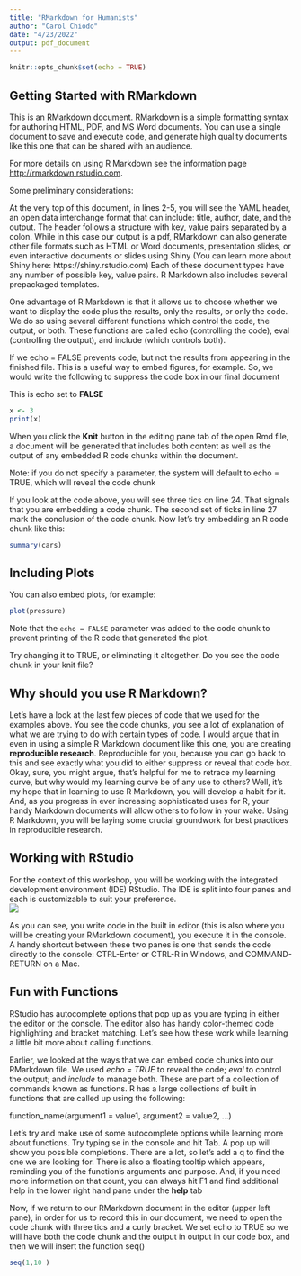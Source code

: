 ```yaml
---
title: "RMarkdown for Humanists"
author: "Carol Chiodo"
date: "4/23/2022"
output: pdf_document
---
```


```r
knitr::opts_chunk$set(echo = TRUE)
```

## Getting Started with RMarkdown

This is an RMarkdown document. RMarkdown is a simple formatting syntax for authoring HTML, PDF, and MS Word documents. You can use a single document to save and execute code, and generate high quality documents like this one that can be shared with an audience.

For more details on using R Markdown see the information page <http://rmarkdown.rstudio.com>.

Some preliminary considerations: 

At the very top of this document, in lines 2-5, you will see the YAML header, an open data interchange format that can include: title, author, date, and the output. The header follows a structure with key, value pairs separated by a colon. While in this case our output is a pdf, RMarkdown can also generate other file formats such as HTML or Word documents, presentation slides, or even interactive documents or slides using Shiny (You can learn more about Shiny here: https://shiny.rstudio.com) Each of these document types have any number of possible key, value pairs. R Markdown also includes several prepackaged templates. 

One advantage of R Markdown is that it allows us to choose whether we want to display the code plus the results, only the results, or only the code. We do so using several different functions which control the code, the output, or both. These functions are called echo (controlling the code), eval (controlling the output), and include (which controls both). 

If we echo = FALSE prevents code, but not the results from appearing in the finished file. This is a useful way to embed figures, for example. So, we would write the following to suppress the code box in our final document


This is echo set to **FALSE**
```r
x <- 3
print(x)
```


When you click the **Knit** button in the editing pane tab of the open Rmd file, a document will be generated that includes both content as well as the output of any embedded R code chunks within the document. 

Note: if you do not specify a parameter, the system will default to echo = TRUE, which will reveal the code chunk

If you look at the code above, you will see three tics on line 24. That signals that you are embedding a code chunk. The second set of ticks in line 27 mark the conclusion of the code chunk. 
Now let's try embedding an R code chunk like this:

```r
summary(cars)
```

## Including Plots

You can also embed plots, for example:

```r
plot(pressure)
```

Note that the `echo = FALSE` parameter was added to the code chunk to prevent printing of the R code that generated the plot.

Try changing it to TRUE, or eliminating it altogether. Do you see the code chunk in your knit file?



## Why should you use R Markdown? 

Let's have a look at the last few pieces of code that we used for the examples above. You see the code chunks, you see a lot of explanation of what we are trying to do with certain types of code. I would argue that in even in using a simple R Markdown document like this one, you are creating **reproducible research**. Reproducible for you, because you can go back to this and see exactly what you did to either suppress or reveal that code box. Okay, sure, you might argue, that's helpful for me to retrace my learning curve, but why would my learning curve be of any use to others? Well, it's my hope that in learning to use R Markdown, you will develop a habit for it. And, as you progress in ever increasing sophisticated uses for R, your handy Markdown documents will allow others to follow in your wake. Using R Markdown, you will be laying some crucial groundwork for best practices in reproducible research. 



## Working with RStudio

For the context of this workshop, you will be working with the integrated development environment (IDE) RStudio. The IDE is split into four panes and each is customizable to suit your preference.   
![](//Users/cac3227/Desktop/RWorkshop_media/Interface.png)

As you can see, you write code in the built in editor (this is also where you will be creating your RMarkdown document), you execute it in the console. A handy shortcut between these two panes is one that sends the code directly to the console: CTRL-Enter or CTRL-R in Windows, and COMMAND-RETURN on a Mac. 


## Fun with Functions
RStudio has autocomplete options that pop up as you are typing in either the editor or the console. The editor also has handy color-themed code highlighting and bracket matching. Let's see how these work while learning a little bit more about calling functions. 

Earlier, we looked at the ways that we can embed code chunks into our RMarkdown file. We used *echo = TRUE* to reveal the code; *eval* to control the output; and *include* to manage both. These are part of a collection of commands known as functions. R has a large collections of built in functions that are called up using the following: 

  function_name(argument1 = value1, argument2 = value2, ...)
  
  Let's try and make use of some autocomplete options while learning more about functions. Try typing se in the console and hit Tab. A pop up will show you possible completions. There are a lot, so let's add a q to find the one we are looking for. There is also a floating tooltip which appears, reminding you of the function's arguments and purpose. And, if you need more information on that count, you can always hit F1 and find additional help in the lower right hand pane under the **help** tab
  
  Now, if we return to our RMarkdown document in the editor (upper left pane), in order for us to record this in our document, we need to open the code chunk with three tics and a curly bracket. We set echo to TRUE so we will have both the code chunk and the output in output in our code box, and then we will insert the function seq()
  
  ```r
  seq(1,10 )
  
  ```
  

